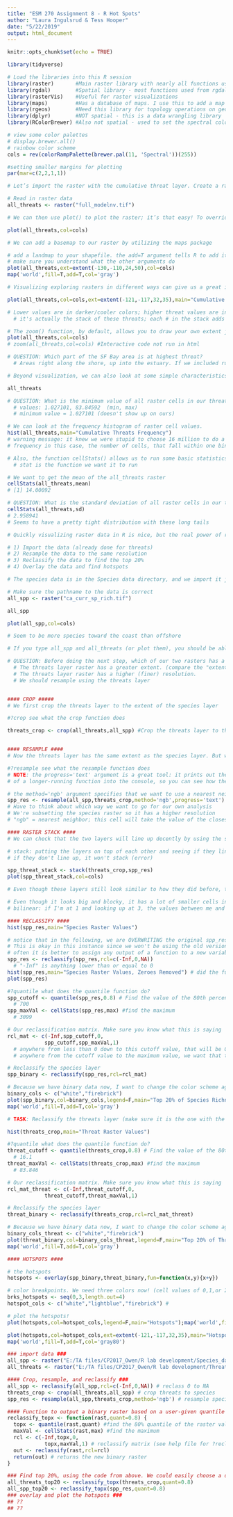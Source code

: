 ```yaml
---
title: "ESM 270 Assignment 8 - R Hot Spots"
author: "Laura Ingulsrud & Tess Hooper"
date: "5/22/2019"
output: html_document
---
```


```r
knitr::opts_chunk$set(echo = TRUE)
```


```r

library(tidyverse)

# Load the libraries into this R session
library(raster)       #Main raster library with nearly all functions used in this analysis
library(rgdal)        #Spatial library - most functions used from rgdal are for vectors (shapefiles)
library(rasterVis)    #Useful for raster visualizations
library(maps)         #Has a database of maps. I use this to add a map to my raster to visualize land boundaries
library(rgeos)        #Need this library for topology operations on geometries
library(dplyr)        #NOT spatial - this is a data wrangling library
library(RColorBrewer) #Also not spatial - used to set the spectral color scheme

```

```r

# view some color palettes
# display.brewer.all()
# rainbow color scheme
cols = rev(colorRampPalette(brewer.pal(11, 'Spectral'))(255)) 

#setting smaller margins for plotting
par(mar=c(2,2,1,1))

```

```r

# Let’s import the raster with the cumulative threat layer. Create a raster of the first file by calling raster() (think of this function like read.csv() for raster data, if you are familiar with that function).

# Read in raster data
all_threats <- raster("full_modelnv.tif")

```

```r

# We can then use plot() to plot the raster; it’s that easy! To override the default color scheme, we define the argument col= as our own scheme cols from above.

plot(all_threats,col=cols)

# We can add a basemap to our raster by utilizing the maps package

# add a landmap to your shapefile. the add=T argument tells R to add it to the existing plot.
# make sure you understand what the other arguments do
plot(all_threats,ext=extent(-130,-110,24,50),col=cols)
map('world',fill=T,add=T,col='gray')


```

```r

# Visualizing exploring rasters in different ways can give us a great idea of our data, without even running much analysis. You can visualize a different extent, or subset, of the data:

plot(all_threats,col=cols,ext=extent(-121,-117,32,35),main="Cumulative Threats") # A good extent for the Santa Barbara Channel

# Lower values are in darker/cooler colors; higher threat values are in red colors (scale of 0 to 65)
  # it's actually the stack of these threats; each # in the stack adds together to get this stacked score

# The zoom() function, by default, allows you to draw your own extent just by clicking twice.
plot(all_threats,col=cols)
# zoom(all_threats,col=cols) #Interactive code not run in html

# QUESTION: Which part of the SF Bay area is at highest threat?
  # Areas right along the shore, up into the estuary. If we included runoff, pollution, or coastal erosion, that might make sense that some of the highest threat values in the bay area are right near the city.

```

```r

# Beyond visualization, we can also look at some simple characteristics of the data itself. Just calling the name of our raster will give us some information:

all_threats

# QUESTION: What is the minimum value of all raster cells in our threats layer?
  # values: 1.027101, 83.84592  (min, max)
  # minimum value = 1.027101 (doesn't show up on ours)

# We can look at the frequency histogram of raster cell values.
hist(all_threats,main="Cumulative Threats Frequency")
# warning message: it knew we were stupid to choose 16 million to do a histogram on, so it chose a subset for us
# frequency in this case, the number of cells, that fall within one bin (bins of 5)

# Also, the function cellStats() allows us to run some basic statistics. Type ?cellStats to read what the function can do
  # stat is the function we want it to run

# We want to get the mean of the all_threats raster
cellStats(all_threats,mean)
# [1] 14.00092

# QUESTION: What is the standard deviation of all raster cells in our threats layer?
cellStats(all_threats,sd)
# 2.958941
# Seems to have a pretty tight distribution with these long tails

```

```r

# Quickly visualizing raster data in R is nice, but the real power of raster analysis is when we can perform calculations that link two or more raster layers. If you remember from our hotspots lab, our first task was to overlay the top 20% of cumulative threats with the top 20% of species richness, to find threat hotspots (where high species richness overlaps with a lot of different threats). This will require 4 steps:

# 1) Import the data (already done for threats)
# 2) Resample the data to the same resolution
# 3) Reclassify the data to find the top 20%
# 4) Overlay the data and find hotspots

```

```r

# The species data is in the Species data directory, and we import it just as we did the threats layer, by providing a full path name. We can then check its attributes.

# Make sure the pathname to the data is correct
all_spp <- raster("ca_curr_sp_rich.tif")

all_spp

plot(all_spp,col=cols)

# Seem to be more species toward the coast than offshore

```

```r

# If you type all_spp and all_threats (or plot them), you should be able to tell that we may run into problems trying to immediately do calculations on them, as they have different extents and resolutions. Two helpful functions to deal with these problems are crop() and resample().

# QUESTION: Before doing the next step, which of our two rasters has a greater extent? a higher (finer) resolution? What does this mean about how we should resample?
  # The threats layer raster has a greater extent. (compare the "extent" when you type "all_threats" and "all_spp" into console or code)
  # The threats layer raster has a higher (finer) resolution.
  # We should resample using the threats layer


#### CROP #####
# We first crop the threats layer to the extent of the species layer

#?crop see what the crop function does

threats_crop <- crop(all_threats,all_spp) #Crop the threats layer to the same extent at species


#### RESAMPLE ####
# Now the threats layer has the same extent as the species layer. But we have to resample the species layer such that it has the same resolution as the threats layer.

#?resample see what the resample function does
# NOTE: the progress='text' argument is a great tool: it prints out the progress
# of a longer-running function into the console, so you can see how the operation is going

# the method='ngb' argument specifies that we want to use a nearest neighbor algorithm to resample, instead of interpolation
spp_res <- resample(all_spp,threats_crop,method='ngb',progress='text')
# Have to think about which way we want to go for our own analysis
# We're subsetting the species raster so it has a higher resolution
# "ngb" = nearest neighbor; this cell will take the value of the closest cell 

#### RASTER STACK ####
# We can check that the two layers will line up decently by using the stack() function. stack() creates a RasterStack object, which is basically just exactly what it sounds like: A single object holding multiple raster layers. This isn’t as useful for just a couple of layers, but it will likely be useful to you later on when you are combining multiple threat layers.

# stack: putting the layers on top of each other and seeing if they line up
# if they don't line up, it won't stack (error)

spp_threat_stack <- stack(threats_crop,spp_res)
plot(spp_threat_stack,col=cols)

# Even though these layers still look similar to how they did before, the fact that they stacked together means they are likely ready for combination.

# Even though it looks big and blocky, it has a lot of smaller cells in there
# bilinear: if I'm at 1 and looking up at 3, the values between me and there are going to be up along that slope, as opposed to (1 1 1 1 1, break, 3 3 3 3 3); it's just the slope of the line between the two cells

#### RECLASSIFY ####
hist(spp_res,main="Species Raster Values")

# notice that in the following, we are OVERWRITING the original spp_res object.
# This is okay in this instance since we won't be using the old version, but
# often it is better to assign any output of a function to a new variable or object
spp_res <- reclassify(spp_res,rcl=c(-Inf,0,NA)) 
  # "-Inf" is anything lower than or equal to 0
hist(spp_res,main="Species Raster Values, Zeroes Removed") # did the function do what we were hoping?
plot(spp_res)

#?quantile what does the quantile function do?
spp_cutoff <- quantile(spp_res,0.8) # Find the value of the 80th percentile
  # 700
spp_maxVal <- cellStats(spp_res,max) #find the maximum
  # 3099

# Our reclassification matrix. Make sure you know what this is saying
rcl_mat <- c(-Inf,spp_cutoff,0,
            spp_cutoff,spp_maxVal,1)
  # anywhere from less than 0 down to this cutoff value, that will be 0
  # anywhere from the cutoff value to the maximum value, we want that to be 1

# Reclassify the species layer
spp_binary <- reclassify(spp_res,rcl=rcl_mat)

# Because we have binary data now, I want to change the color scheme again
binary_cols <- c("white","firebrick")
plot(spp_binary,col=binary_cols,legend=F,main="Top 20% of Species Richness")
map('world',fill=T,add=T,col='gray')

# TASK: Reclassify the threats layer (make sure it is the one with the correct extent!) to assign a value of 1 to the top 20% of the cells, and a zero to the others

hist(threats_crop,main="Threat Raster Values")

#?quantile what does the quantile function do?
threat_cutoff <- quantile(threats_crop,0.8) # Find the value of the 80th percentile
  # 16.1
threat_maxVal <- cellStats(threats_crop,max) #find the maximum
  # 83.846

# Our reclassification matrix. Make sure you know what this is saying
rcl_mat_threat <- c(-Inf,threat_cutoff,0,
            threat_cutoff,threat_maxVal,1)

# Reclassify the species layer
threat_binary <- reclassify(threats_crop,rcl=rcl_mat_threat)

# Because we have binary data now, I want to change the color scheme again
binary_cols_threat <- c("white","firebrick")
plot(threat_binary,col=binary_cols_threat,legend=F,main="Top 20% of Threats")
map('world',fill=T,add=T,col='gray')

#### HOTSPOTS ####

# the hotspots
hotspots <- overlay(spp_binary,threat_binary,fun=function(x,y){x+y})

# color breakpoints. We need three colors now! (cell values of 0,1,or 2)
brks_hotspots <- seq(0,3,length.out=4) 
hotspot_cols <- c("white","lightblue","firebrick") #

# plot the hotspots!
plot(hotspots,col=hotspot_cols,legend=F,main="Hotspots");map('world',fill=T,add=T,col='gray80')

plot(hotspots,col=hotspot_cols,ext=extent(-121,-117,32,35),main="Hotspots, SB Channel",legend=F)
map('world',fill=T,add=T,col='gray80')

```

```r

### import data ###
all_spp <- raster("E:/TA files/CP2017_Owen/R lab development/Species_data/ca_curr_sp_rich.tif")
all_threats <- raster("E:/TA files/CP2017_Owen/R lab development/Threats_data/full_modelnv.tif")

#### Crop, resample, and reclassify ###
all_spp <- reclassify(all_spp,rcl=c(-Inf,0,NA)) # reclass 0 to NA
threats_crop <- crop(all_threats,all_spp) # crop threats to species
spp_res <- resample(all_spp,threats_crop,method='ngb') # resample species to threat's resolution

#### Function to output a binary raster based on a user-given quantile (default is top 20%) ###
reclassify_topx <- function(rast,quant=0.8) {
  topx <- quantile(rast,quant) #find the 80% quantile of the raster values
  maxVal <- cellStats(rast,max) #find the maximum
  rcl <- c(-Inf,topx,0,
            topx,maxVal,1) # reclassify matrix (see help file for ?reclassify)
  out <- reclassify(rast,rcl=rcl)
  return(out) # returns the new binary raster
}

### Find top 20%, using the code from above. We could easily choose a different quantile here. ###
all_threats_top20 <- reclassify_topx(threats_crop,quant=0.8)
all_spp_top20 <- reclassify_topx(spp_res,quant=0.8)
### overlay and plot the hotspots ###
## ??
## ??

```

```r



```

